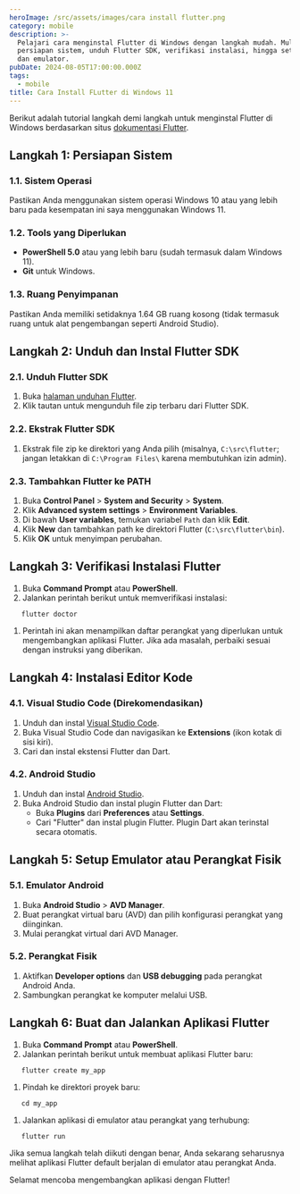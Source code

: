 ```yaml
---
heroImage: /src/assets/images/cara install flutter.png
category: mobile
description: >-
  Pelajari cara menginstal Flutter di Windows dengan langkah mudah. Mulai dari
  persiapan sistem, unduh Flutter SDK, verifikasi instalasi, hingga setup editor
  dan emulator.
pubDate: 2024-08-05T17:00:00.000Z
tags:
  - mobile
title: Cara Install FLutter di Windows 11
---
```


Berikut adalah tutorial langkah demi langkah untuk menginstal Flutter di Windows berdasarkan situs [dokumentasi Flutter](https://docs.flutter.dev/get-started/install/windows/desktop).

## Langkah 1: Persiapan Sistem

### 1.1. Sistem Operasi

Pastikan Anda menggunakan sistem operasi Windows 10 atau yang lebih baru pada kesempatan ini saya menggunakan Windows 11.

### 1.2. Tools yang Diperlukan

- **PowerShell 5.0** atau yang lebih baru (sudah termasuk dalam Windows 11).
- **Git** untuk Windows.

### 1.3. Ruang Penyimpanan

Pastikan Anda memiliki setidaknya 1.64 GB ruang kosong (tidak termasuk ruang untuk alat pengembangan seperti Android Studio).

## Langkah 2: Unduh dan Instal Flutter SDK

### 2.1. Unduh Flutter SDK

1. Buka [halaman unduhan Flutter](https://docs.flutter.dev/get-started/install/windows/desktop).
2. Klik tautan untuk mengunduh file zip terbaru dari Flutter SDK.

### 2.2. Ekstrak Flutter SDK

1. Ekstrak file zip ke direktori yang Anda pilih (misalnya, `C:\src\flutter`; jangan letakkan di `C:\Program Files\` karena membutuhkan izin admin).

### 2.3. Tambahkan Flutter ke PATH

1. Buka **Control Panel** > **System and Security** > **System**.
2. Klik **Advanced system settings** > **Environment Variables**.
3. Di bawah **User variables**, temukan variabel `Path` dan klik **Edit**.
4. Klik **New** dan tambahkan path ke direktori Flutter (`C:\src\flutter\bin`).
5. Klik **OK** untuk menyimpan perubahan.

## Langkah 3: Verifikasi Instalasi Flutter

1. Buka **Command Prompt** atau **PowerShell**.
2. Jalankan perintah berikut untuk memverifikasi instalasi:

```shell
   flutter doctor
```

1. Perintah ini akan menampilkan daftar perangkat yang diperlukan untuk mengembangkan aplikasi Flutter. Jika ada masalah, perbaiki sesuai dengan instruksi yang diberikan.

## Langkah 4: Instalasi Editor Kode

### 4.1. Visual Studio Code (Direkomendasikan)

1. Unduh dan instal [Visual Studio Code](https://code.visualstudio.com/).
2. Buka Visual Studio Code dan navigasikan ke **Extensions** (ikon kotak di sisi kiri).
3. Cari dan instal ekstensi Flutter dan Dart.

### 4.2. Android Studio

1. Unduh dan instal [Android Studio](https://developer.android.com/studio).
2. Buka Android Studio dan instal plugin Flutter dan Dart:
   - Buka **Plugins** dari **Preferences** atau **Settings**.
   - Cari "Flutter" dan instal plugin Flutter. Plugin Dart akan terinstal secara otomatis.

## Langkah 5: Setup Emulator atau Perangkat Fisik

### 5.1. Emulator Android

1. Buka **Android Studio** > **AVD Manager**.
2. Buat perangkat virtual baru (AVD) dan pilih konfigurasi perangkat yang diinginkan.
3. Mulai perangkat virtual dari AVD Manager.

### 5.2. Perangkat Fisik

1. Aktifkan **Developer options** dan **USB debugging** pada perangkat Android Anda.
2. Sambungkan perangkat ke komputer melalui USB.

## Langkah 6: Buat dan Jalankan Aplikasi Flutter

1. Buka **Command Prompt** atau **PowerShell**.
2. Jalankan perintah berikut untuk membuat aplikasi Flutter baru:

```shell
   flutter create my_app
```

1. Pindah ke direktori proyek baru:

```shell
   cd my_app
```

1. Jalankan aplikasi di emulator atau perangkat yang terhubung:

```shell
   flutter run
```

Jika semua langkah telah diikuti dengan benar, Anda sekarang seharusnya melihat aplikasi Flutter default berjalan di emulator atau perangkat Anda.

Selamat mencoba mengembangkan aplikasi dengan Flutter!
